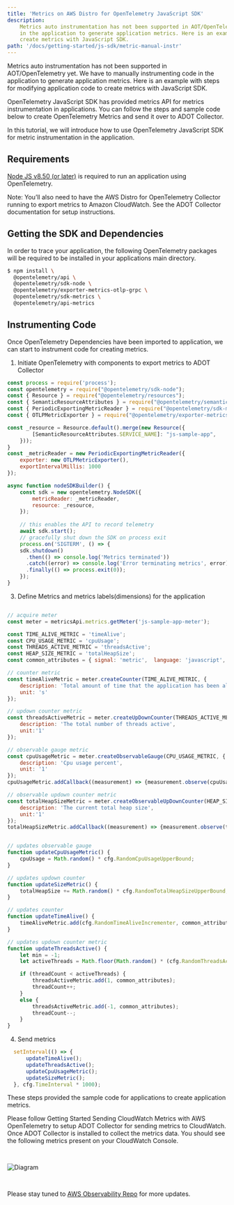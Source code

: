 ```yaml
---
title: 'Metrics on AWS Distro for OpenTelemetry JavaScript SDK'
description:
    Metrics auto instrumentation has not been supported in AOT/OpenTelemetry yet. We have to manually instrumenting code
    in the application to generate application metrics. Here is an example with steps for modifying application code to
    create metrics with JavaScript SDK.
path: '/docs/getting-started/js-sdk/metric-manual-instr'
---
```



Metrics auto instrumentation has not been supported in AOT/OpenTelemetry yet. We have to manually instrumenting code in the application to generate application metrics. Here is an example with steps for modifying application code to create metrics with JavaScript SDK.

OpenTelemetry JavaScript SDK has provided metrics API for metrics instrumentation in applications. You can follow the steps and sample code below to create OpenTelemetry Metrics and send it over to ADOT Collector.

In this tutorial, we will introduce how to use OpenTelemetry JavaScript SDK for metric instrumentation in the application.

<SectionSeparator />

## Requirements

[Node JS v8.50 (or later)](https://nodejs.org/en/download/) is required to run an application using OpenTelemetry.

Note: You’ll also need to have the AWS Distro for OpenTelemetry Collector running to export metrics to Amazon CloudWatch.
See the ADOT Collector documentation for setup instructions.

<SectionSeparator />

## Getting the SDK and Dependencies

In order to trace your application, the following OpenTelemetry packages will be required to be installed in your applications main directory.

```bash lineNumbers=true
$ npm install \
  @opentelemetry/api \
  @opentelemetry/sdk-node \
  @opentelemetry/exporter-metrics-otlp-grpc \
  @opentelemetry/sdk-metrics \
  @opentelemetry/api-metrics
```

## Instrumenting Code
Once OpenTelemetry Dependencies have been imported to application, we can start to instrument code for creating metrics.

1. Initiate OpenTelemetry with components to export metrics to ADOT Collector
```javascript lineNumbers=true
const process = require('process');
const opentelemetry = require("@opentelemetry/sdk-node");
const { Resource } = require("@opentelemetry/resources");
const { SemanticResourceAttributes } = require("@opentelemetry/semantic-conventions");
const { PeriodicExportingMetricReader } = require("@opentelemetry/sdk-metrics");
const { OTLPMetricExporter } = require("@opentelemetry/exporter-metrics-otlp-grpc");

const _resource = Resource.default().merge(new Resource({
        [SemanticResourceAttributes.SERVICE_NAME]: "js-sample-app",
    }));
}
const _metricReader = new PeriodicExportingMetricReader({
    exporter: new OTLPMetricExporter(),
    exportIntervalMillis: 1000
});

async function nodeSDKBuilder() {
    const sdk = new opentelemetry.NodeSDK({
        metricReader: _metricReader,
        resource: _resource,
    });
    
    // this enables the API to record telemetry
    await sdk.start(); 
    // gracefully shut down the SDK on process exit
    process.on('SIGTERM', () => {
    sdk.shutdown()
      .then(() => console.log('Metrics terminated'))
      .catch((error) => console.log('Error terminating metrics', error))
      .finally(() => process.exit(0));
    });
}
```

3. Define Metrics and metrics labels(dimensions) for the application
```javascript lineNumbers=true

// acquire meter 
const meter = metricsApi.metrics.getMeter('js-sample-app-meter');

const TIME_ALIVE_METRIC = 'timeAlive';
const CPU_USAGE_METRIC = 'cpuUsage';
const THREADS_ACTIVE_METRIC = 'threadsActive';
const HEAP_SIZE_METRIC = 'totalHeapSize';
const common_attributes = { signal: 'metric',  language: 'javascript', metricType: 'random' };

// counter metric
const timeAliveMetric = meter.createCounter(TIME_ALIVE_METRIC, {
    description: 'Total amount of time that the application has been alive',
    unit: 's'
});

// updown counter metric
const threadsActiveMetric = meter.createUpDownCounter(THREADS_ACTIVE_METRIC, {
    description: 'The total number of threads active',
    unit:'1'
});

// observable gauge metric
const cpuUsageMetric = meter.createObservableGauge(CPU_USAGE_METRIC, {
    description: 'Cpu usage percent',
    unit: '1'
});
cpuUsageMetric.addCallback((measurement) => {measurement.observe(cpuUsage, common_attributes)});

// observable updown counter metric
const totalHeapSizeMetric = meter.createObservableUpDownCounter(HEAP_SIZE_METRIC, {
    description: 'The current total heap size',
    unit:'1'
});
totalHeapSizeMetric.addCallback((measurement) => {measurement.observe(totalHeapSize, common_attributes)});


// updates observable gauge
function updateCpuUsageMetric() {
    cpuUsage = Math.random() * cfg.RandomCpuUsageUpperBound;
}

// updates updown counter
function updateSizeMetric() {
    totalHeapSize += Math.random() * cfg.RandomTotalHeapSizeUpperBound;
}

// updates counter
function updateTimeAlive() {
    timeAliveMetric.add(cfg.RandomTimeAliveIncrementer, common_attributes);
}

// updates updown counter metric
function updateThreadsActive() {
    let min = -1;
    let activeThreads = Math.floor(Math.random() * (cfg.RandomThreadsActiveUpperBound - min + 1) + min);

    if (threadCount < activeThreads) {
        threadsActiveMetric.add(1, common_attributes);
        threadCount++;
    }
    else {
        threadsActiveMetric.add(-1, common_attributes);
        threadCount--;
    }
}
```

4. Send metrics
```javascript lineNumbers=true
  setInterval(() => {
      updateTimeAlive();
      updateThreadsActive();
      updateCpuUsageMetric();
      updateSizeMetric();
  }, cfg.TimeInterval * 1000);
```

These steps provided the sample code for applications to create application metrics.

Please follow <Link to="/docs/getting-started/cloudwatch-metrics">Getting Started Sending CloudWatch Metrics with AWS OpenTelemetry</Link>
 to setup ADOT Collector for sending metrics to CloudWatch. Once ADOT Collector is installed to collect the metrics data.
 You should see the following metrics present on your CloudWatch Console.

<img src={img2} alt="Diagram" style="margin: 30px 0;" />

Please stay tuned to [AWS Observability Repo](https://github.com/aws-observability) for more updates.